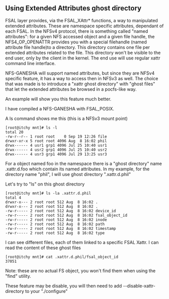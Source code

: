 
== Using Extended Attributes ghost directory == 

FSAL layer provides, via the FSAL_XAttr* functions, a way to manipulated extended attributes. These are namespace specific attributes, dependant of each FSAL.
In the NFSv4 protocol, there is something called "named attributes": for a given NFS accessed object and a given file handle, the NFS4_OP_OPENATTR provides you with a special filehandle (named attribute file handle)to a directory. This directory contains one file per extended attributes related to the file. This directory won't be visible to the end user, only by the client in the kernel. The end use will use regular xattr command line interface.

NFS-GANESHA will support named attributes, but since they are NFSv4 specific feature, it has a way to access then in NFSv3 as well. The choice that was made is to introduce a "xattr ghost directory" with "ghost files" that let the extended attributes be browsed in a pocfs-like way.

An example will show you this feature much better.

I have compiled a NFS-GANESHA with FSAL_POSIX.

A ls command shows me this (this is a NFSv3 mount point)
<pre>
[root@itchy mnt]# ls -l
total 20
-rw-r--r-- 1 root root    0 Sep 19 12:26 file
drwxr-xr-x 5 root root 4096 Aug  8 16:02 phil
drwx------ 4 usr1 grp1 4096 Jul 25 10:40 usr1
drwx------ 4 usr2 grp1 4096 Jul 25 10:40 usr2
drwx------ 4 usr3 grp1 4096 Jul 29 13:25 usr3
</pre>

For a object named foo in the namespace there is a "ghost directory" name .xattr.d.foo which contain its named attributes. In my example, for the directory name "phil", I will use ghost directory ".xattr.d.phil"

Let's try to "ls" on this ghost directory
<pre>
[root@itchy mnt]# ls -la .xattr.d.phil
total 4
drwxr-x--- 2 root root 512 Aug  8 16:02 .
drwxr-x--- 2 root root 512 Aug  8 16:02 .
-rw-r----- 2 root root 512 Aug  8 16:02 device_id
-rw-r----- 2 root root 512 Aug  8 16:02 fsal_object_id
-rw-r----- 2 root root 512 Aug  8 16:02 inode
-rw-r----- 2 root root 512 Aug  8 16:02 path
-rw-r----- 2 root root 512 Aug  8 16:02 timestamp
-rw-r----- 2 root root 512 Aug  8 16:02 type
</pre>

I can see different files, each of them linked to a specific FSAL Xattr. I can read the content of these ghost files
<pre>
[root@itchy mnt]# cat .xattr.d.phil/fsal_object_id
37051
</pre>

Note: these are no actual FS object, you won't find them when using the "find" utility.

These feature may be disable, you will then need to add  --disable-xattr-directory to your "./configure"


